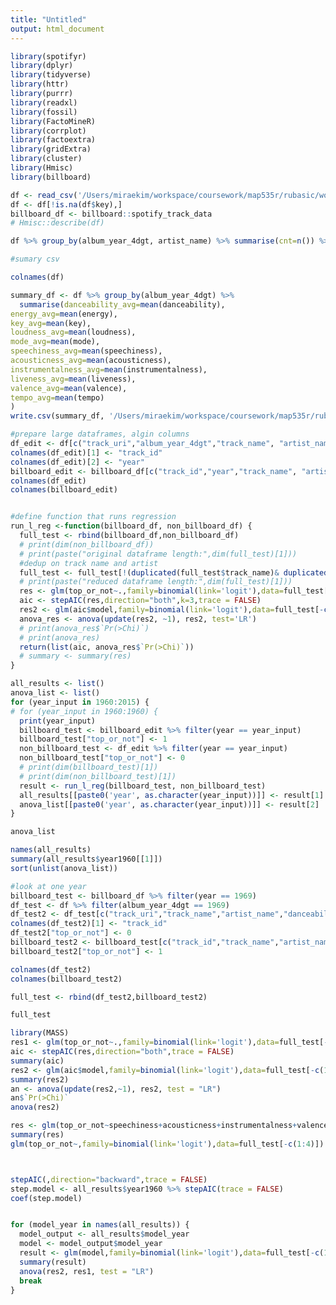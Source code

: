 ```yaml
---
title: "Untitled"
output: html_document
---
```

```r
library(spotifyr)
library(dplyr)
library(tidyverse)
library(httr)
library(purrr)
library(readxl)
library(fossil)
library(FactoMineR)
library(corrplot)
library(factoextra)
library(gridExtra)
library(cluster)
library(Hmisc)
library(billboard)
```


```r
df <- read_csv('/Users/miraekim/workspace/coursework/map535r/rubasic/working_files/150k_sample.csv')
df <- df[!is.na(df$key),]
billboard_df <- billboard::spotify_track_data
# Hmisc::describe(df)

df %>% group_by(album_year_4dgt, artist_name) %>% summarise(cnt=n()) %>% arrange(desc(cnt))

```

```r

#sumary csv

colnames(df)

summary_df <- df %>% group_by(album_year_4dgt) %>% 
  summarise(danceability_avg=mean(danceability),
energy_avg=mean(energy),
key_avg=mean(key),
loudness_avg=mean(loudness),
mode_avg=mean(mode),
speechiness_avg=mean(speechiness),
acousticness_avg=mean(acousticness),
instrumentalness_avg=mean(instrumentalness),
liveness_avg=mean(liveness),
valence_avg=mean(valence),
tempo_avg=mean(tempo)
)
write.csv(summary_df, '/Users/miraekim/workspace/coursework/map535r/rubasic/working_files/avg_across_years_summary.csv')
```

```r

#prepare large dataframes, algin columns 
df_edit <- df[c("track_uri","album_year_4dgt","track_name", "artist_name", "danceability","energy","key","loudness","mode","speechiness","acousticness","instrumentalness","liveness","valence","tempo")]
colnames(df_edit)[1] <- "track_id"
colnames(df_edit)[2] <- "year"
billboard_edit <- billboard_df[c("track_id","year","track_name", "artist_name", "danceability","energy","key","loudness","mode","speechiness","acousticness","instrumentalness","liveness","valence","tempo")]
colnames(df_edit)
colnames(billboard_edit)


#define function that runs regression
run_l_reg <-function(billboard_df, non_billboard_df) {
  full_test <- rbind(billboard_df,non_billboard_df)
  # print(dim(non_billboard_df))
  # print(paste("original dataframe length:",dim(full_test)[1]))
  #dedup on track name and artist
  full_test <- full_test[!(duplicated(full_test$track_name)& duplicated(full_test$artist_name)), ]
  # print(paste("reduced dataframe length:",dim(full_test)[1]))
  res <- glm(top_or_not~.,family=binomial(link='logit'),data=full_test[-c(1:4)])
  aic <- stepAIC(res,direction="both",k=3,trace = FALSE)
  res2 <- glm(aic$model,family=binomial(link='logit'),data=full_test[-c(1:4)])
  anova_res <- anova(update(res2, ~1), res2, test='LR')
  # print(anova_res$`Pr(>Chi)`)
  # print(anova_res)
  return(list(aic, anova_res$`Pr(>Chi)`))
  # summary <- summary(res)
}

all_results <- list()
anova_list <- list()
for (year_input in 1960:2015) {
# for (year_input in 1960:1960) {
  print(year_input)
  billboard_test <- billboard_edit %>% filter(year == year_input)
  billboard_test["top_or_not"] <- 1
  non_billboard_test <- df_edit %>% filter(year == year_input)
  non_billboard_test["top_or_not"] <- 0
  # print(dim(billboard_test)[1])
  # print(dim(non_billboard_test)[1])
  result <- run_l_reg(billboard_test, non_billboard_test)
  all_results[[paste0('year', as.character(year_input))]] <- result[1]
  anova_list[[paste0('year', as.character(year_input))]] <- result[2]
}

anova_list
```

```r


names(all_results)
summary(all_results$year1960[[1]])
sort(unlist(anova_list))

#look at one year
billboard_test <- billboard_df %>% filter(year == 1969)
df_test <- df %>% filter(album_year_4dgt == 1969)
df_test2 <- df_test[c("track_uri","track_name","artist_name","danceability","energy","key","loudness","mode","speechiness","acousticness","instrumentalness","liveness","valence","tempo")]
colnames(df_test2)[1] <- "track_id"
df_test2["top_or_not"] <- 0
billboard_test2 <- billboard_test[c("track_id","track_name","artist_name","danceability","energy","key","loudness","mode","speechiness","acousticness","instrumentalness","liveness","valence","tempo")]
billboard_test2["top_or_not"] <- 1

colnames(df_test2)
colnames(billboard_test2)

full_test <- rbind(df_test2,billboard_test2)

full_test

library(MASS)
res1 <- glm(top_or_not~.,family=binomial(link='logit'),data=full_test[-c(1:4)])
aic <- stepAIC(res,direction="both",trace = FALSE)
summary(aic)
res2 <- glm(aic$model,family=binomial(link='logit'),data=full_test[-c(1:4)])
summary(res2)
an <- anova(update(res2,~1), res2, test = "LR")
an$`Pr(>Chi)`
anova(res2)

res <- glm(top_or_not~speechiness+acousticness+instrumentalness+valence,family=binomial(link='logit'),data=full_test[-c(1:4)])
summary(res)
glm(top_or_not~,family=binomial(link='logit'),data=full_test[-c(1:4)])



stepAIC(,direction="backward",trace = FALSE)
step.model <- all_results$year1960 %>% stepAIC(trace = FALSE)
coef(step.model)


for (model_year in names(all_results)) {
  model_output <- all_results$model_year
  model <- model_output$model_year
  result <- glm(model,family=binomial(link='logit'),data=full_test[-c(1:4)])
  summary(result)
  anova(res2, res1, test = "LR")
  break
}
```